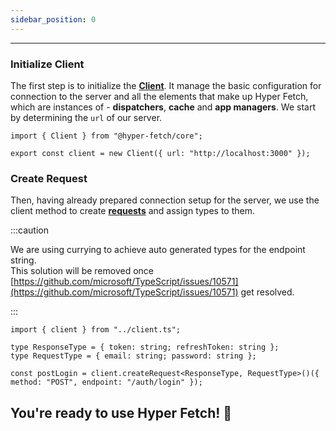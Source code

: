 ```yaml
---
sidebar_position: 0
---
```


---

### Initialize Client

The first step is to initialize the **[Client](/documentation/02-core/client.mdx)**. It manage the basic configuration
for connection to the server and all the elements that make up Hyper Fetch, which are instances of - **dispatchers**,
**cache** and **app managers**. We start by determining the `url` of our server.

```tsx title="/src/server/client.ts"
import { Client } from "@hyper-fetch/core";

export const client = new Client({ url: "http://localhost:3000" });
```

### Create Request

Then, having already prepared connection setup for the server, we use the client method to create
**[requests](/documentation/02-core/request.mdx)** and assign types to them.

:::caution

We are using currying to achieve auto generated types for the endpoint string. <br /> This solution will be removed once
[https://github.com/microsoft/TypeScript/issues/10571](https://github.com/microsoft/TypeScript/issues/10571) get
resolved.

:::

```tsx title="/src/server/auth/auth.ts"
import { client } from "../client.ts";

type ResponseType = { token: string; refreshToken: string };
type RequestType = { email: string; password: string };

const postLogin = client.createRequest<ResponseType, RequestType>()({ method: "POST", endpoint: "/auth/login" });
```

## You're ready to use Hyper Fetch! 🎊
